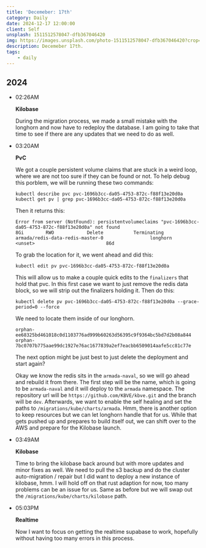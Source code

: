 ```yaml
---
title: 'Decemeber: 17th'
category: Daily
date: 2024-12-17 12:00:00
client: Self
unsplash: 1511512578047-dfb367046420
img: https://images.unsplash.com/photo-1511512578047-dfb367046420?crop=entropy&cs=srgb&fm=jpg&ixid=MnwzNjM5Nzd8MHwxfHJhbmRvbXx8fHx8fHx8fDE2ODE3NDg2ODY&ixlib=rb-4.0.3&q=85
description: Decemeber 17th.
tags:
    - daily
---
```



## 2024

-   02:26AM

    **Kilobase**

    During the migration process, we made a small mistake with the longhorn and now have to redeploy the database.
    I am going to take that time to see if there are any updates that we need to do as well.

-   03:20AM

    **PvC**
    
    We got a couple persistent volume claims that are stuck in a weird loop, where we are not too sure if they can be found or not.
    To help debug this porblem, we will be running these two commands:

    ```shell
    kubectl describe pvc pvc-1696b3cc-da05-4753-872c-f88f13e20d0a
    kubectl get pv | grep pvc-1696b3cc-da05-4753-872c-f88f13e20d0a
    ```

    Then it returns this:

    ```
    Error from server (NotFound): persistentvolumeclaims "pvc-1696b3cc-da05-4753-872c-f88f13e20d0a" not found
    8Gi        RWO            Delete           Terminating   armada/redis-data-redis-master-0                 longhorn       <unset>                          86d
    ```

    To grab the location for it, we went ahead and did this:

    ```shell
    kubectl edit pv pvc-1696b3cc-da05-4753-872c-f88f13e20d0a
    ```

    This will allow us to make a couple quick edits to the `finalizers` that hold that pvc.
    In this first case we want to just remove the redis data block, so we will strip out the finalizers holding it.
    Then do this:

    ```shell
    kubectl delete pv pvc-1696b3cc-da05-4753-872c-f88f13e20d0a --grace-period=0 --force
    ```

    We need to locate them inside of our longhorn.

    ```
    orphan-ee68325bd461018c0d1103776ad999b60263d56395c9f9364bc5bd7d2b08a844
    orphan-7bc0707b775aae99dc1927e76ac1677839a2ef7eacbb6509014aafe5cc81c77e
    ```

    The next option might be just best to just delete the deployment and start again?

    Okay we know the redis sits in the `armada-naval`, so we will go ahead and rebuild it from there.
    The first step will be the name, which is going to be `armada-naval` and it will deploy to the `armada` namespace.
    The repository url will be `https://github.com/KBVE/kbve.git` and the branch will be `dev`.
    Afterwards, we want to enable the self healing and set the paths to `/migrations/kube/charts/armada`. Hmm, there is another option to keep resources but we can let longhorn handle that for us.
    While that gets pushed up and prepares to build itself out, we can shift over to the AWS and prepare for the Kilobase launch.

-   03:49AM

    **Kilobase**

    Time to bring the kilobase back around but with more updates and minor fixes as well.
    We need to pull the s3 backup and do the cluster auto-migration / repair but I did want to deploy a new instance of kilobase, hmm.
    I will hold off on that rust adaption for now, too many problems can be an issue for us.
    Same as before but we will swap out the `/migrations/kube/charts/kilobase` path.

-   05:03PM

    **Realtime**

    Now I want to focus on getting the realtime supabase to work, hopefully without having too many errors in this process.
